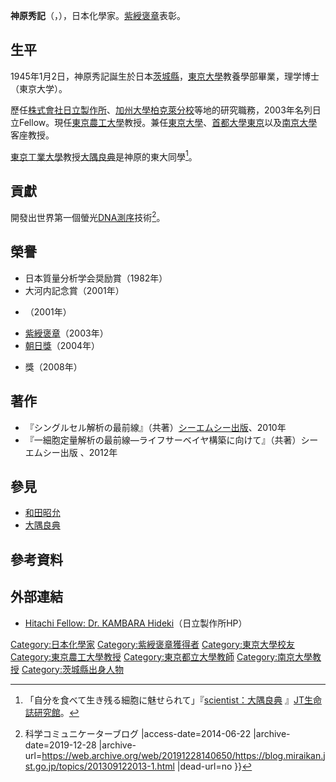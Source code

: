 {{Infobox scientist
| name              = 神原秀記<br><small>神原 秀記（かんばら ひでき）</small>
| image             = Replace this image male.svg <!-- only free-content images are allowed for depicting living people - see [[WP:NONFREE|WP:NONFREE]] -->
| image_size        = 
| alt               = 
| caption           = 
| birth_date        = {{Birth date and age|1945|01|02|mf=y}}
| birth_place       = [[大日本帝國|大日本帝國]][[茨城縣|茨城縣]]
| death_date        = <!-- {{Death date and age|YYYY|MM|DD|1933|11|14}} (death date then birth date) -->
| death_place       = 
| residence         = 
| citizenship       = 
| nationality       = {{JPN}}
| fields            = 大氣壓電離質譜、[[基因組|基因組]]解析
| workplaces        = [[日立製作所|日立]]公司<br>[[加州大學柏克萊分校|加州大學柏克萊分校]]
| alma_mater        = [[東京大學|東京大學]]
| doctoral_advisor  = 
| academic_advisors = 
| doctoral_students = 
| notable_students  = 
| known_for         = [[DNA測序|DNA測序]]技術
| author_abbrev_bot = 
| author_abbrev_zoo = 
| influences        = 
| influenced        = 
| awards            = [[紫綬褒章|紫綬褒章]] (2003)<br>[[朝日獎|朝日獎]] (2004)<br>{{link-ja|日本化學會|日本化学会}}獎 (2008)
| signature         = <!--(filename only)-->
| signature_alt     = 
| footnotes         = 
| spouse            = 
}}
{{Japanese|japanese=神原 秀記|kana=かんばら ひでき|romaji=Kambara Hideki}}

'''神原秀記'''（{{jpn|j=神原 秀記|hg=かんばら ひでき|rm=Kambara Hideki|f=h}}，{{bd|1945年|1月2日}}），日本化學家。[[紫綬褒章|紫綬褒章]]表彰。

== 生平 ==
1945年1月2日，神原秀記誕生於日本[[茨城縣|茨城縣]]，[[東京大學|東京大學]]教養學部畢業，理学博士（東京大学）。

歷任[[日立製作所|株式會社日立製作所]]、[[加州大學柏克萊分校|加州大學柏克萊分校]]等地的研究職務，2003年名列日立Fellow。現任[[東京農工大學|東京農工大學]]教授。兼任[[東京大學|東京大學]]、[[首都大學東京|首都大學東京]]以及[[南京大學|南京大學]]客座教授。

[[東京工業大學|東京工業大學]]教授[[大隅良典|大隅良典]]是神原的東大同學<ref name="brh">「自分を食べて生き残る細胞に魅せられて」『[https://www.brh.co.jp/s_library/j_site/scientistweb/no62/ scientist：大隅良典] {{Wayback|url=https://www.brh.co.jp/s_library/j_site/scientistweb/no62/ |date=20150623063515 }}』[[JT生命誌研究館|JT生命誌研究館]]。</ref>。

== 貢獻 ==
開發出世界第一個螢光[[DNA測序|DNA測序]]技術<ref>{{Cite web |url=http://blog.miraikan.jst.go.jp/topics/201309122013-1.html |title=2013年ノーベル賞を予想する！～生理学・医学賞その１～ {{!}} 科学コミュニケーターブログ |access-date=2014-06-22 |archive-date=2019-12-28 |archive-url=https://web.archive.org/web/20191228140650/https://blog.miraikan.jst.go.jp/topics/201309122013-1.html |dead-url=no }}</ref>。

== 榮譽 ==
*日本質量分析学会奨励賞（1982年）
*大河内記念賞（2001年）
*{{link-ja|文部科学大臣獎|文部科学大臣賞}}（2001年）
*[[紫綬褒章|紫綬褒章]]（2003年）
*[[朝日獎|朝日獎]]（2004年）
*{{link-ja|日本化學會|日本化学会}}獎（2008年）

== 著作 ==
*『シングルセル解析の最前線』（共著）[[シーエムシー出版|シーエムシー出版]]、2010年
*『一細胞定量解析の最前線―ライフサーベイヤ構築に向けて』（共著）シーエムシー出版 、2012年　

== 參見 ==
*[[和田昭允|和田昭允]]
*[[大隅良典|大隅良典]]

== 參考資料 ==
<references/>

== 外部連結 ==
*[https://web.archive.org/web/20140616004105/http://www.hitachi.com/rd/portal/fellow_kambara.html Hitachi Fellow: Dr. KAMBARA Hideki]（日立製作所HP）

{{DEFAULTSORT:Kambara Hideki}}
[[Category:日本化學家|Category:日本化學家]]
[[Category:紫綬褒章獲得者|Category:紫綬褒章獲得者]]
[[Category:東京大學校友|Category:東京大學校友]]
[[Category:東京農工大學教授|Category:東京農工大學教授]]
[[Category:東京都立大學教師|Category:東京都立大學教師]]
[[Category:南京大學教授|Category:南京大學教授]]
[[Category:茨城縣出身人物|Category:茨城縣出身人物]]